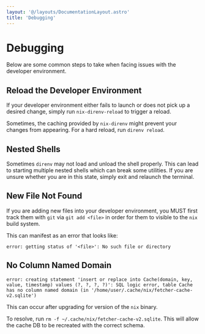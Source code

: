 ```yaml
---
layout: '@/layouts/DocumentationLayout.astro'
title: 'Debugging'
---
```


# Debugging

Below are some common steps to take when facing issues with the developer environment.

## Reload the Developer Environment

If your developer environment either fails to launch or does not pick up a desired change,
simply run `nix-direnv-reload` to trigger a reload.

Sometimes, the caching provided by `nix-direnv` might prevent your changes from appearing. For
a hard reload, run `direnv reload`.

## Nested Shells

Sometimes `direnv` may not load and unload the shell properly. This can lead to starting multiple
nested shells which can break some utilities. If you are unsure whether you are in this state,
simply exit and relaunch the terminal.

## New File Not Found

If you are adding new files into your developer environment, you MUST first track them with `git` via
`git add <file>` in order for them to visible to the `nix` build system.

This can manifest as an error that looks like:

```shell-session
error: getting status of '<file>': No such file or directory
```

## No Column Named Domain

```shell-session
error: creating statement 'insert or replace into Cache(domain, key, value, timestamp) values (?, ?, ?, ?)': SQL logic error, table Cache has no column named domain (in '/home/user/.cache/nix/fetcher-cache-v2.sqlite')
```

This can occur after upgrading for version of the `nix` binary.

To resolve, run `rm -f ~/.cache/nix/fetcher-cache-v2.sqlite`. This will allow the cache DB to be recreated
with the correct schema.
